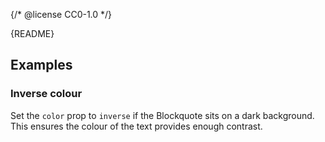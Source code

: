 {/* @license CC0-1.0 */}


<Meta of={BlockquoteStories} />

<Markdown>{README}</Markdown>

<Primary />

<Controls />

## Examples

### Inverse colour

Set the `color` prop to `inverse` if the Blockquote sits on a dark background.
This ensures the colour of the text provides enough contrast.

<Canvas of={BlockquoteStories.InverseColour} />
